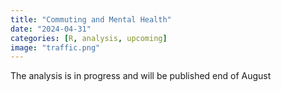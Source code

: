 ```yaml
---
title: "Commuting and Mental Health"
date: "2024-04-31"
categories: [R, analysis, upcoming]
image: "traffic.png"
---
```


The analysis is in progress and will be published end of August